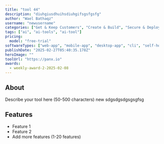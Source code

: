 ---
title: "tool 44"
description: "diuhgiusdhuihsdiuhgifsgsfgsfg"
author: "Wael Bathaqz"
username: "newusername"
categories: ["Get & Keep Customers", "Create & Build", "Secure & Deploy"]
tags: ["ai", "ai-tools", "ai-tool"]
pricing:
  model: "free-trial"
softwareTypes: ["web-app", "mobile-app", "desktop-app", "cli", "self-hosted"]
publishDate: "2025-02-27T05:40:35.178Z"
heroImage: ""
toolUrl: "https://panx.io"
awards:
  - weekly-award-2-2025-02-08
---
## About
Describe your tool here (50-500 characters) new sdgsdgsdgsgsgfsg

## Features
- Feature 1
- Feature 2
- Add more features (1-20 features)
